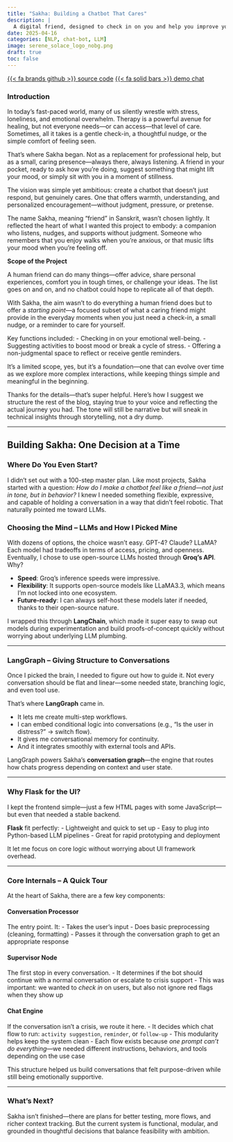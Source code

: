 ```yaml
---
title: "Sakha: Building a Chatbot That Cares"
description: |
  A digital friend, designed to check in on you and help you improve your mood
date: 2025-04-16
categories: [NLP, chat-bot, LLM]
image: serene_solace_logo_nobg.png
draft: true
toc: false
---
```

[{{< fa brands github >}} source code](https://github.com/rs-saran/serene-solace-sakha){.btn target=_blank} 
[{{< fa solid bars >}} demo chat](https://github.com/rs-saran/serene-solace-sophy/blob/main/example_chat.txt){.btn target=_blank}
<br>

### Introduction 

In today’s fast-paced world, many of us silently wrestle with stress, loneliness, and emotional overwhelm. Therapy is a powerful avenue for healing, but not everyone needs—or can access—that level of care. Sometimes, all it takes is a gentle check-in, a thoughtful nudge, or the simple comfort of feeling seen.

That’s where Sakha began. Not as a replacement for professional help, but as a small, caring presence—always there, always listening. A friend in your pocket, ready to ask how you're doing, suggest something that might lift your mood, or simply sit with you in a moment of stillness.

The vision was simple yet ambitious: create a chatbot that doesn’t just respond, but genuinely cares. One that offers warmth, understanding, and personalized encouragement—without judgment, pressure, or pretense.

The name Sakha, meaning “friend” in Sanskrit, wasn’t chosen lightly. It reflected the heart of what I wanted this project to embody: a companion who listens, nudges, and supports without judgment. Someone who remembers that you enjoy walks when you're anxious, or that music lifts your mood when you’re feeling off.


**Scope of the Project**  

A human friend can do many things—offer advice, share personal experiences, comfort you in tough times, or challenge your ideas. The list goes on and on, and no chatbot could hope to replicate all of that depth.

With Sakha, the aim wasn’t to do everything a human friend does but to offer a *starting point*—a focused subset of what a caring friend might provide in the everyday moments when you just need a check-in, a small nudge, or a reminder to care for yourself.  

Key functions included:
- Checking in on your emotional well-being.
- Suggesting activities to boost mood or break a cycle of stress.
- Offering a non-judgmental space to reflect or receive gentle reminders.

It’s a limited scope, yes, but it’s a foundation—one that can evolve over time as we explore more complex interactions, while keeping things simple and meaningful in the beginning.

Thanks for the details—that’s super helpful. Here’s how I suggest we structure the rest of the blog, staying true to your voice and reflecting the actual journey you had. The tone will still be narrative but will sneak in technical insights through storytelling, not a dry dump.

---

## Building Sakha: One Decision at a Time

### **Where Do You Even Start?**

I didn’t set out with a 100-step master plan. Like most projects, Sakha started with a question: *How do I make a chatbot feel like a friend—not just in tone, but in behavior?* I knew I needed something flexible, expressive, and capable of holding a conversation in a way that didn’t feel robotic. That naturally pointed me toward LLMs.

### **Choosing the Mind – LLMs and How I Picked Mine**

With dozens of options, the choice wasn’t easy. GPT-4? Claude? LLaMA? Each model had tradeoffs in terms of access, pricing, and openness. Eventually, I chose to use open-source LLMs hosted through **Groq’s API**. Why?

- **Speed**: Groq’s inference speeds were impressive.
- **Flexibility**: It supports open-source models like LLaMA3.3, which means I’m not locked into one ecosystem.
- **Future-ready**: I can always self-host these models later if needed, thanks to their open-source nature.

I wrapped this through **LangChain**, which made it super easy to swap out models during experimentation and build proofs-of-concept quickly without worrying about underlying LLM plumbing.

---

### **LangGraph – Giving Structure to Conversations**

Once I picked the brain, I needed to figure out how to guide it. Not every conversation should be flat and linear—some needed state, branching logic, and even tool use.

That’s where **LangGraph** came in.

- It lets me create multi-step workflows.
- I can embed conditional logic into conversations (e.g., “Is the user in distress?” → switch flow).
- It gives me conversational memory for continuity.
- And it integrates smoothly with external tools and APIs.

LangGraph powers Sakha’s **conversation graph**—the engine that routes how chats progress depending on context and user state.

---

### **Why Flask for the UI?**

I kept the frontend simple—just a few HTML pages with some JavaScript—but even that needed a stable backend.

**Flask** fit perfectly:
- Lightweight and quick to set up
- Easy to plug into Python-based LLM pipelines
- Great for rapid prototyping and deployment

It let me focus on core logic without worrying about UI framework overhead.

---

### **Core Internals – A Quick Tour**

At the heart of Sakha, there are a few key components:

#### **Conversation Processor**
The entry point. It:
- Takes the user’s input
- Does basic preprocessing (cleaning, formatting)
- Passes it through the conversation graph to get an appropriate response

#### **Supervisor Node**
The first stop in every conversation.
- It determines if the bot should continue with a normal conversation or escalate to crisis support
- This was important: we wanted to *check in* on users, but also not ignore red flags when they show up

#### **Chat Engine**
If the conversation isn’t a crisis, we route it here.
- It decides which chat flow to run: `activity suggestion`, `reminder`, or `follow-up`
- This modularity helps keep the system clean
- Each flow exists because *one prompt can’t do everything*—we needed different instructions, behaviors, and tools depending on the use case

This structure helped us build conversations that felt purpose-driven while still being emotionally supportive.

---



### **What's Next?**

Sakha isn’t finished—there are plans for better testing, more flows, and richer context tracking. But the current system is functional, modular, and grounded in thoughtful decisions that balance feasibility with ambition.


